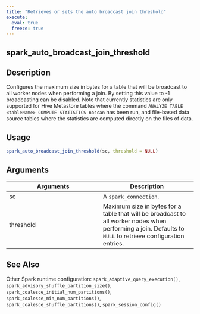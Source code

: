 ```yaml
---
title: "Retrieves or sets the auto broadcast join threshold"
execute:
  eval: true
  freeze: true
---
```


## spark_auto_broadcast_join_threshold

## Description
Configures the maximum size in bytes for a table that will be broadcast to all worker nodes when performing a join. By setting this value to -1 broadcasting can be disabled. Note that currently statistics are only supported for Hive Metastore tables where the command `ANALYZE TABLE <tableName> COMPUTE STATISTICS noscan` has been run, and file-based data source tables where the statistics are computed directly on the files of data.


## Usage
```r
spark_auto_broadcast_join_threshold(sc, threshold = NULL)
```

## Arguments
|Arguments|Description|
|---|---|
| sc | A `spark_connection`. |
| threshold | Maximum size in bytes for a table that will be broadcast to all worker nodes when performing a join. Defaults to `NULL` to retrieve configuration entries. |







## See Also
Other Spark runtime configuration: `spark_adaptive_query_execution()`, `spark_advisory_shuffle_partition_size()`, `spark_coalesce_initial_num_partitions()`, `spark_coalesce_min_num_partitions()`, `spark_coalesce_shuffle_partitions()`, `spark_session_config()`

